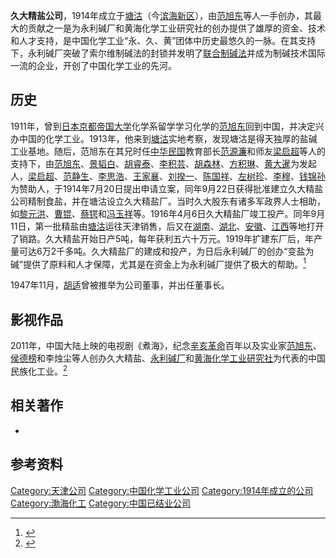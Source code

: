 '''久大精盐公司'''，1914年成立于[[塘沽|塘沽]]（今[[滨海新区|滨海新区]]），由[[范旭东|范旭东]]等人一手创办，其最大的贡献之一是为永利碱厂和黄海化学工业研究社的创办提供了雄厚的资金、技术和人才支持，是中国化学工业“永、久、黄”团体中历史最悠久的一脉。在其支持下，永利碱厂突破了索尔维制碱法的封锁并发明了[[联合制碱法|联合制碱法]]并成为制碱技术国际一流的企业，开创了中国化学工业的先河。

== 历史 ==
{{天津历史风貌建筑 |
省区市 = 天津市 |
名称 = 原久大精盐公司大楼 |
图片 = [[File:久大精盐公司驻津办事处.jpg|200px]]|
编号 = 0120079|
等级 = 重点保护 |
时代 = 1920年 |
所在 = [[天津市|天津市]][[和平区_(天津市)|和平区]] |
登录 =  2005年8月31日|
}}
1911年，曾到[[日本|日本]][[京都帝国大学|京都帝国大学]]化学系留学学习化学的[[范旭东|范旭东]]回到中国，并决定兴办中国的化学工业。1913年，他来到[[塘沽|塘沽]]实地考察，发现塘沽是得天独厚的盐碱工业基地。随后，范旭东在其兄时任[[中华民国|中华民国]]教育部长[[范源濂|范源濂]]和师友[[梁启超|梁启超]]等人的支持下，由[[范旭东|范旭东]]、[[景韬白|景韬白]]、[[胡睿泰|胡睿泰]]、[[李积芸|李积芸]]、[[胡森林|胡森林]]、[[方积琳|方积琳]]、[[黄大暹|黄大暹]]为发起人，[[梁启超|梁启超]]、[[范静生|范静生]]、[[李思浩|李思浩]]、[[王家襄|王家襄]]、[[刘揆一|刘揆一]]、[[陳國祥_(光緒進士)|陈国祥]]、[[左树珍|左树珍]]、[[李穆|李穆]]、[[钱锦孙|钱锦孙]]为赞助人，于1914年7月20日提出申请立案，同年9月22日获得批准建立久大精盐公司精制食盐，并在塘沽设立久大精盐厂。当时久大股东有诸多军政界人士相助，如[[黎元洪|黎元洪]]、[[曹锟|曹锟]]、[[蔡锷|蔡锷]]和[[冯玉祥|冯玉祥]]等。1916年4月6日久大精盐厂竣工投产。同年9月11日，第一批精盐由[[塘沽|塘沽]]运往天津销售，后又在[[湖南|湖南]]、[[湖北|湖北]]、[[安徽|安徽]]、[[江西|江西]]等地打开了销路。久大精盐开始日产5吨，每年获利五六十万元。1919年扩建东厂后，年产量可达6万2千多吨。久大精盐厂的建成和投产，为日后永利碱厂的创办“变盐为碱”提供了原料和人才保障，尤其是在资金上为永利碱厂提供了极大的帮助。<ref name="天津碱厂志2.1">{{cite book | title=《天津碱厂志》第二章 第一节 永利碱厂的创建(1914～1926年) | author=天津碱厂志编纂委员会 | location=天津 | language=中文  | pages=第8-11页 }}</ref>

1947年11月，[[胡适|胡适]]曾被推举为公司董事，并出任董事长。

== 影视作品 ==
2011年，中国大陆上映的电视剧《煮海》，纪念[[辛亥革命|辛亥革命]]百年以及实业家[[范旭东|范旭东]]、[[侯德榜|侯德榜]]和李烛尘等人创办久大精盐、[[永利碱厂|永利碱厂]]和[[黄海化学工业研究社|黄海化学工业研究社]]为代表的中国民族化工业。<ref>{{cite web |url=http://ent.sina.com.cn/m/m/2011-01-12/16583205572.shtml |language=中文 |title=电视剧《煮海》还原中国化工之父的传奇人生 |publisher=新浪网 |date=2011年1月12日 |accessdate=2011-05-18 |archive-date=2014-10-18 |archive-url=https://web.archive.org/web/20141018192914/http://ent.sina.com.cn/m/m/2011-01-12/16583205572.shtml |dead-url=no }}</ref>

== 相关著作 ==
<div class="references-small">
* {{zh}}{{cite book|author=赵津  |title=《“永久黄”团体档案汇编:永利化学工业公司专辑》 |year=2010年11月1日 |publisher=天津人民出版社 |location=[[天津|天津]] |isbn=7-80515649-2 }}
</div>
== 参考资料 ==
{{reflist}}

{{永久黄团体}}
[[Category:天津公司|Category:天津公司]]
[[Category:中国化学工业公司|Category:中国化学工业公司]]
[[Category:1914年成立的公司|Category:1914年成立的公司]]
[[Category:渤海化工|Category:渤海化工]]
[[Category:中国已结业公司|Category:中国已结业公司]]